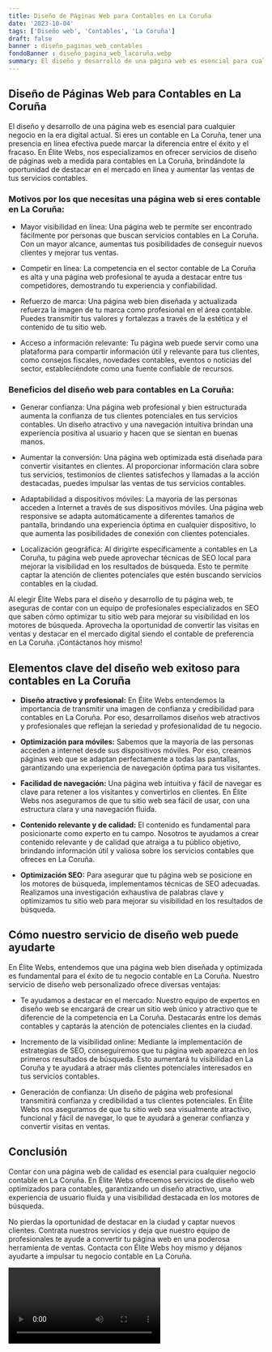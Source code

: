 ```yaml
---
title: Diseño de Páginas Web para Contables en La Coruña
date: '2023-10-04'
tags: ['Diseño web', 'Contables', 'La Coruña']
draft: false
banner : diseño_paginas_web_contables
fondoBanner : diseño_pagina_web_lacoruña.webp
summary: El diseño y desarrollo de una página web es esencial para cualquier negocio en la era digital actual. Si eres un contable en La Coruña, tener una presencia en línea efectiva puede marcar la diferencia entre el éxito y el fracaso. En Élite Webs, nos especializamos en ofrecer servicios de diseño de páginas web a medida para contables en La Coruña, brindándote la oportunidad de destacar en el mercado en línea y aumentar las ventas de tus servicios contables.
---
```


## Diseño de Páginas Web para Contables en La Coruña

El diseño y desarrollo de una página web es esencial para cualquier negocio en la era digital actual. Si eres un contable en La Coruña, tener una presencia en línea efectiva puede marcar la diferencia entre el éxito y el fracaso. En Élite Webs, nos especializamos en ofrecer servicios de diseño de páginas web a medida para contables en La Coruña, brindándote la oportunidad de destacar en el mercado en línea y aumentar las ventas de tus servicios contables.

### Motivos por los que necesitas una página web si eres contable en La Coruña:

- Mayor visibilidad en línea: Una página web te permite ser encontrado fácilmente por personas que buscan servicios contables en La Coruña. Con un mayor alcance, aumentas tus posibilidades de conseguir nuevos clientes y mejorar tus ventas.

- Competir en línea: La competencia en el sector contable de La Coruña es alta y una página web profesional te ayuda a destacar entre tus competidores, demostrando tu experiencia y confiabilidad.

- Refuerzo de marca: Una página web bien diseñada y actualizada refuerza la imagen de tu marca como profesional en el área contable. Puedes transmitir tus valores y fortalezas a través de la estética y el contenido de tu sitio web.

- Acceso a información relevante: Tu página web puede servir como una plataforma para compartir información útil y relevante para tus clientes, como consejos fiscales, novedades contables, eventos o noticias del sector, estableciéndote como una fuente confiable de recursos.

### Beneficios del diseño web para contables en La Coruña:

- Generar confianza: Una página web profesional y bien estructurada aumenta la confianza de tus clientes potenciales en tus servicios contables. Un diseño atractivo y una navegación intuitiva brindan una experiencia positiva al usuario y hacen que se sientan en buenas manos.

- Aumentar la conversión: Una página web optimizada está diseñada para convertir visitantes en clientes. Al proporcionar información clara sobre tus servicios, testimonios de clientes satisfechos y llamadas a la acción destacadas, puedes impulsar las ventas de tus servicios contables.

- Adaptabilidad a dispositivos móviles: La mayoría de las personas acceden a Internet a través de sus dispositivos móviles. Una página web responsive se adapta automáticamente a diferentes tamaños de pantalla, brindando una experiencia óptima en cualquier dispositivo, lo que aumenta las posibilidades de conexión con clientes potenciales.

- Localización geográfica: Al dirigirte específicamente a contables en La Coruña, tu página web puede aprovechar técnicas de SEO local para mejorar la visibilidad en los resultados de búsqueda. Esto te permite captar la atención de clientes potenciales que estén buscando servicios contables en la ciudad.

Al elegir Élite Webs para el diseño y desarrollo de tu página web, te aseguras de contar con un equipo de profesionales especializados en SEO que saben cómo optimizar tu sitio web para mejorar su visibilidad en los motores de búsqueda. Aprovecha la oportunidad de convertir las visitas en ventas y destacar en el mercado digital siendo el contable de preferencia en La Coruña. ¡Contáctanos hoy mismo!

<GifSeo />

<Cta />

## Elementos clave del diseño web exitoso para contables en La Coruña

- **Diseño atractivo y profesional:** En Élite Webs entendemos la importancia de transmitir una imagen de confianza y credibilidad para contables en La Coruña. Por eso, desarrollamos diseños web atractivos y profesionales que reflejan la seriedad y profesionalidad de tu negocio.

- **Optimización para móviles:** Sabemos que la mayoría de las personas acceden a internet desde sus dispositivos móviles. Por eso, creamos páginas web que se adaptan perfectamente a todas las pantallas, garantizando una experiencia de navegación óptima para tus visitantes.

- **Facilidad de navegación:** Una página web intuitiva y fácil de navegar es clave para retener a los visitantes y convertirlos en clientes. En Élite Webs nos aseguramos de que tu sitio web sea fácil de usar, con una estructura clara y una navegación fluida.

- **Contenido relevante y de calidad:** El contenido es fundamental para posicionarte como experto en tu campo. Nosotros te ayudamos a crear contenido relevante y de calidad que atraiga a tu público objetivo, brindando información útil y valiosa sobre los servicios contables que ofreces en La Coruña.

- **Optimización SEO:** Para asegurar que tu página web se posicione en los motores de búsqueda, implementamos técnicas de SEO adecuadas. Realizamos una investigación exhaustiva de palabras clave y optimizamos tu sitio web para mejorar su visibilidad en los resultados de búsqueda.

## Cómo nuestro servicio de diseño web puede ayudarte

En Élite Webs, entendemos que una página web bien diseñada y optimizada es fundamental para el éxito de tu negocio contable en La Coruña. Nuestro servicio de diseño web personalizado ofrece diversas ventajas:

- Te ayudamos a destacar en el mercado: Nuestro equipo de expertos en diseño web se encargará de crear un sitio web único y atractivo que te diferencie de la competencia en La Coruña. Destacarás entre los demás contables y captarás la atención de potenciales clientes en la ciudad.

- Incremento de la visibilidad online: Mediante la implementación de estrategias de SEO, conseguiremos que tu página web aparezca en los primeros resultados de búsqueda. Esto aumentará tu visibilidad en La Coruña y te ayudará a atraer más clientes potenciales interesados en tus servicios contables.

- Generación de confianza: Un diseño de página web profesional transmitirá confianza y credibilidad a tus clientes potenciales. En Élite Webs nos aseguramos de que tu sitio web sea visualmente atractivo, funcional y fácil de navegar, lo que te ayudará a generar confianza y convertir visitas en ventas.

## Conclusión

Contar con una página web de calidad es esencial para cualquier negocio contable en La Coruña. En Élite Webs ofrecemos servicios de diseño web optimizados para contables, garantizando un diseño atractivo, una experiencia de usuario fluida y una visibilidad destacada en los motores de búsqueda.

No pierdas la oportunidad de destacar en la ciudad y captar nuevos clientes. Contrata nuestros servicios y deja que nuestro equipo de profesionales te ayude a convertir tu página web en una poderosa herramienta de ventas. Contacta con Élite Webs hoy mismo y déjanos ayudarte a impulsar tu negocio contable en La Coruña.

<Video />

<CtaBot job='Contables' city='La Coruña'/>

<Gmaps query='La Coruña+españa+maps' />